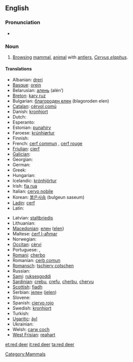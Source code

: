 ==English==
{{wikipedia}}

===Pronunciation===
* {{IPA|/'ɽɛd diɽ/}}

===Noun===
{{en-noun|sg=[[red]] [[deer]]|red deer}}

# [[browsing|Browsing]] [[mammal]], [[animal]] with [[antler]]s, ''[[Cervus elaphus]]''.

====Translations====
{{trans-top|Cervus elaphus}}
* Albanian: [[dreri]]
* [[Basque]]: [[orein]]
* Belarusian: [[алень]] (alén’) {{m}}
* [[Breton]]: [[karv ruz]]
* Bulgarian: [[благороден елен]] (blagoroden elen)
* [[Catalan]]: [[cérvol comú]]
* Danish: [[kronhjort]]
* Dutch: {{t+|nl|edelhert|n}}
* Esperanto: {{t+|eo|cervo|xs=Esperanto}}
* Estonian: [[punahirv]]
* Faroese: [[krúnhjørtur]]
* Finnish: {{t-|fi|saksanhirvi}}
* French: [[cerf commun]] {{m}}, [[cerf rouge]] {{m}}
* [[Friulian]]: [[cierf]]
* [[Galician]]: {{t-|gl|cervo|m|xs=Galician}}
* Georgian: {{t|ka|კეთილშობილი ირემი|tr=ket’ilšobili iremi|sc=Geor}}
* German: {{t-|de|Rothirsch|m}}
* Greek: {{t+|el|ελάφι|n|tr=eláfi}}
* Hungarian: {{t+|hu|szarvas}}
* Icelandic: [[krónhjörtur]]
* Irish: [[fia rua]]
* Italian: [[cervo nobile]] {{m}}
* Korean: [[붉은사슴]] (bulgeun saseum)
* [[Ladin]]: [[cerf]]
* Latin: {{t+|la|cervus|f}}
{{trans-mid}}
* Latvian: [[staltbriedis]]
* Lithuanian: {{t+|lt|elnias|xs=Lithuanian}}
* [[Macedonian]]: [[елен]] ([[elen]])
* Maltese: [[ċerf l-aħmar]]
* Norwegian: {{t-|no|hjort}}
* [[Occitan]]: [[cèrvi]]
* Portuguese: {{t+|pt|veado}}, {{t+|pt|cervo}}
* [[Romani]]: [[cherbo]] {{m}}
* Romanian: [[cerb comun]]
* [[Romansch]]: [[tschierv cotschen]]
* Russian: {{t+|ru|олень|m|tr=olén’}}
* [[Sami]]: [[ruksesgoddi]]
* [[Sardinian]]: [[crebu]], [[crefu]], [[cherbu]], [[chervu]]
* [[Scottish]]: [[fiadh]]
* Serbian: [[jелен]] ([[jelen]])
* Slovene: {{t|sl|navadni jelen}}
* Spanish: [[ciervo rojo]] {{m}}
* Swedish: [[kronhjort]]
* Turkish: {{t+|tr|geyik}}
* [[Ugaritic]]: [[ảyl]]
* Ukrainian: {{t+|uk|олень|m|tr=olen’|xs=Ukrainian}}
* Welsh: [[carw coch]]
* [[West Frisian]]: [[reahart]]
{{trans-bottom}}

[[Category:Mammals]]

[[et:red deer]]
[[it:red deer]]
[[ta:red deer]]